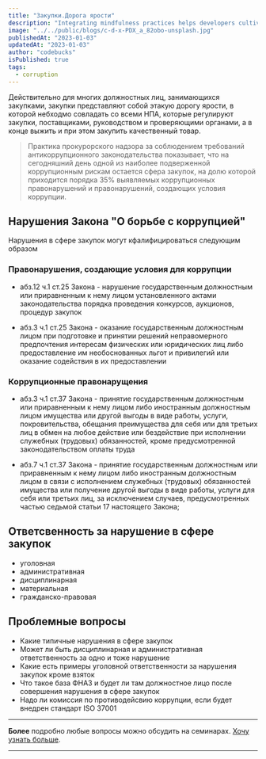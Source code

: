 ```yaml
---
title: "Закупки.Дорога ярости"
description: "Integrating mindfulness practices helps developers cultivate present-moment awareness, fostering focus, problem-solving, and work-life balance."
image: "../../public/blogs/c-d-x-PDX_a_82obo-unsplash.jpg"
publishedAt: "2023-01-03"
updatedAt: "2023-01-03"
author: "codebucks"
isPublished: true
tags:
  - corruption
---
```


Действительно для многих должностных лиц, занимающихся закупками, закупки представляют
собой этакую дорогу ярости, в которой небходмо совладать со всеми НПА, которые регулируют закупки,
поставщиками, руководством и проверяющими органами, а в конце выжить и при этом закупить качественный товар.

> Практика прокурорского надзора за соблюдением требований антикоррупционного законодательства показывает,
> что на сегодняшний день одной из наиболее подверженной коррупционным рискам остается сфера закупок,
> на долю которой приходится порядка 35% выявляемых коррупционных
> правонарушений и правонарушений, создающих условия коррупции.

## Нарушения Закона "О борьбе с коррупцией"

Нарушения в сфере закупок могут кфалифицироваться следующим образом

### Правонарушения, создающие условия для коррупции

- абз.12 ч.1 ст.25 Закона - нарушение государственным должностным или приравненным
  к нему лицом установленного актами законодательства порядка проведения конкурсов, аукционов, процедур закупок

- абз.3 ч.1 ст.25 Закона - оказание государственным должностным лицом при подготовке и принятии решений
  неправомерного предпочтения интересам физических или юридических лиц
  либо предоставление им необоснованных льгот и привилегий или оказание содействия в их предоставлении

### Коррупционные правонарущения

- абз.3 ч.1 ст.37 Закона - принятие государственным должностным или приравненным к нему лицом
  либо иностранным должностным лицом имущества или другой выгоды в виде работы, услуги, покровительства,
  обещания преимущества для себя или для третьих лиц в обмен на любое действие или бездействие
  при исполнении служебных (трудовых) обязанностей, кроме предусмотренной законодательством оплаты труда

- абз.7 ч.1 ст.37 Закона - принятие государственным должностным или приравненным к нему лицом
  либо иностранным должностным лицом в связи с исполнением служебных (трудовых) обязанностей имущества или
  получение другой выгоды в виде работы,
  услуги для себя или третьих лиц, за исключением случаев, предусмотренных частью седьмой статьи 17 настоящего Закона;

## Ответсвенность за нарушение в сфере закупок

- уголовная
- административная
- дисциплинарная
- материальная
- гражданско-правовая

## Проблемные вопросы

- Какие типичные нарушения в сфере закупок
- Может ли быть дисциплинарная и административная ответственность за одно и тоже нарушение
- Какие есть примеры уголовной ответственности за нарушения закупок кроме взяток
- Что такое база ФНАЗ и будет ли там должностное лицо после совершения нарушения в сфере закупок
- Надо ли комиссия по противодейсвию коррупции, если будет внедрен стандарт ISO 37001

---

**Более** подробно любые вопросы можно обсудить на семинарах. [Хочу узнать больше](../contact).

---
